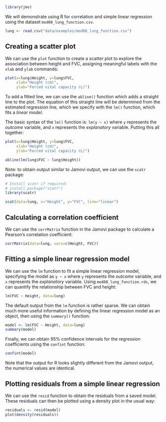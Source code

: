 ```r
library(jmv)
```

We will demonstrate using R for correlation and simple linear regression using the dataset `mod08_lung_function.csv`.

```r
lung <- read.csv("data/examples/mod08_lung_function.csv")
```

## Creating a scatter plot

We can use the `plot` function to create a scatter plot to explore the association between height and FVC, assigning meaningful labels with the `xlab` and `ylab` commands:

```r
plot(x=lung$Height, y=lung$FVC, 
     xlab="Height (cm)", 
     ylab="Forced vital capacity (L)")
```

To add a fitted line, we can use the `abline()` function which adds a straight line to the plot. The equation of this straight line will be determined from the estimated regression line, which we specify with the `lm()` function, which fits a *linear model*.

The basic syntax of the `lm()` function is: `lm(y ~ x)` where `y` represents the *outcome* variable, and `x` represents the *explanatory* variable. Putting this all together:

```r
plot(x=lung$Height, y=lung$FVC,
     xlab="Height (cm)",
     ylab="Forced vital capacity (L)")

abline(lm(lung$FVC ~ lung$Height))
```

Note: to obtain output similar to Jamovi output, we can use the `scatr` package:

```r
# Install scatr if required:
# install.package("scatr")
library(scatr)

scat(data=lung, x="Height", y="FVC", line="linear")
```


## Calculating a correlation coefficient {-}

We can use the `corrMatrix` function in the Jamovi package to calculate a Pearson's correlation coefficient:

```r
corrMatrix(data=lung, vars=c(Height, FVC))
```

## Fitting a simple linear regression model

We can use the `lm` function to fit a simple linear regression model, specifying the model as `y ~ x` where `y` represents the *outcome* variable, and `x` represents the *explanatory* variable. Using `mod08_lung_function.rds`, we can quantify the relationship between FVC and height:

```r
lm(FVC ~ Height, data=lung)
```

The default output from the `lm` function is rather sparse. We can obtain much more useful information by defining the linear regression model as an object, then using the `summary()` function:

```r
model <- lm(FVC ~ Height, data=lung)
summary(model)
```

Finally, we can obtain 95% confidence intervals for the regression coefficients using the `confint` function:

```r
confint(model)
```

Note that the output for R looks slightly different from the Jamovi output, the numerical values are identical.

## Plotting residuals from a simple linear regression

We can use the `resid` function to obtain the residuals from a saved model. These residuals can then be plotted using a density plot in the usual way:

```r
residuals <- resid(model)
plot(density(residuals))
```
